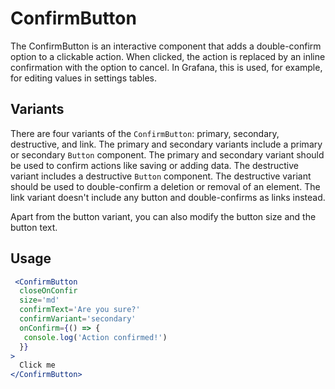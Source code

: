 
<Meta title="MDX|ConfirmButton" component={ConfirmButton} />

# ConfirmButton

The ConfirmButton is an interactive component that adds a double-confirm option to a clickable action. When clicked, the action is replaced by an inline confirmation with the option to cancel. In Grafana, this is used, for example, for editing values in settings tables.

## Variants

There are four variants of the `ConfirmButton`: primary, secondary, destructive, and link. The primary and secondary variants include a primary or secondary `Button` component. The primary and secondary variant should be used to confirm actions like saving or adding data. The destructive variant includes a destructive `Button` component. The destructive variant should be used to double-confirm a deletion or removal of an element. The link variant doesn't include any button and double-confirms as links instead.

Apart from the button variant, you can also modify the button size and the button text.

## Usage

```jsx
 <ConfirmButton
  closeOnConfir
  size='md'
  confirmText='Are you sure?'
  confirmVariant='secondary'
  onConfirm={() => {
   console.log('Action confirmed!')
  }}
>
  Click me
</ConfirmButton>
```
<Props of={ConfirmButton} />
